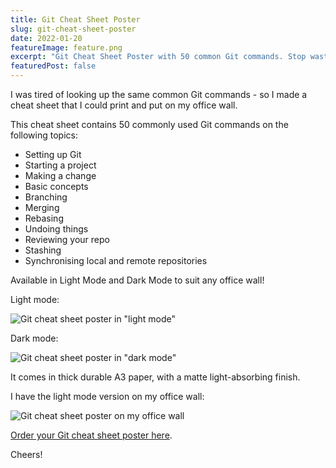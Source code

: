 ```yaml
---
title: Git Cheat Sheet Poster
slug: git-cheat-sheet-poster
date: 2022-01-20
featureImage: feature.png
excerpt: "Git Cheat Sheet Poster with 50 common Git commands. Stop wasting time looking up the same common Git commands!"
featuredPost: false
---
```


I was tired of looking up the same common Git commands - so I made a cheat sheet that I could print and put on my office wall.

This cheat sheet contains 50 commonly used Git commands on the following topics:

- Setting up Git
- Starting a project
- Making a change
- Basic concepts
- Branching
- Merging
- Rebasing
- Undoing things
- Reviewing your repo
- Stashing
- Synchronising local and remote repositories

Available in Light Mode and Dark Mode to suit any office wall!

Light mode:

![Git cheat sheet poster in "light mode"](light_mode.png)

Dark mode:

![Git cheat sheet poster in "dark mode"](dark_mode.png)

It comes in thick durable A3 paper, with a matte light-absorbing finish.

I have the light mode version on my office wall:

![Git cheat sheet poster on my office wall](office_wall.jpg)

[Order your Git cheat sheet poster here](https://doabledanny.gumroad.com/l/git-cheat-sheet-poster).

Cheers!
